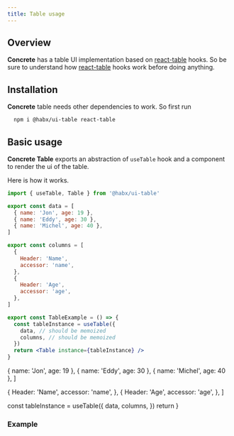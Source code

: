 ```yaml
---
title: Table usage
---
```




## Overview

**Concrete** has a table UI implementation based on [react-table](https://react-table.tanstack.com/) hooks.
So be sure to understand how [react-table](https://react-table.tanstack.com/) hooks work before doing anything.

## Installation

**Concrete** table needs other dependencies to work. So first run

```bash
  npm i @habx/ui-table react-table
```

## Basic usage

**Concrete Table** exports an abstraction of `useTable` hook and a component to render the ui of the table.

Here is how it works.

```jsx
import { useTable, Table } from '@habx/ui-table'

export const data = [
  { name: 'Jon', age: 19 },
  { name: 'Eddy', age: 30 },
  { name: 'Michel', age: 40 },
]

export const columns = [
  {
    Header: 'Name',
    accessor: 'name',
  },
  {
    Header: 'Age',
    accessor: 'age',
  },
]

export const TableExample = () => {
  const tableInstance = useTable({
    data, // should be memoized
    columns, // should be memoized
  })
  return <Table instance={tableInstance} />
}
```

  { name: 'Jon', age: 19 },
  { name: 'Eddy', age: 30 },
  { name: 'Michel', age: 40 },
]

  {
    Header: 'Name',
    accessor: 'name',
  },
  {
    Header: 'Age',
    accessor: 'age',
  },
]

  const tableInstance = useTable({
    data,
    columns,
  })
  return <Table instance={tableInstance} />
}

### Example

<DocuBackground>
  <ResetTableStyles>
    <TableExample />
  </ResetTableStyles>
</DocuBackground>
